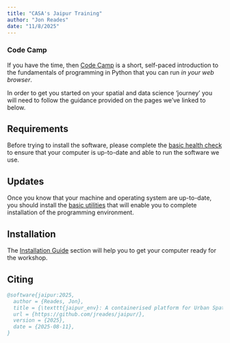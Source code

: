 ```yaml
---
title: "CASA's Jaipur Training"
author: "Jon Reades"
date: "11/8/2025"
---
```


::: {.callout-tip}
### Code Camp

If you have the time, then [Code Camp](https://jreades.github.io/code-camp/) is a short, self-paced introduction to the fundamentals of programming in Python that you can run *in your web browser*.

:::

In order to get you started on your spatial and data science 'journey' you will need to follow the guidance provided on the pages we've linked to below. 

## Requirements

Before trying to install the software, please complete the [basic health check](./setup/health.qmd) to ensure that your computer is up-to-date and able to run the software we use.

## Updates

Once you know that your machine and operating system are up-to-date, you should install the [basic utilities](./req/base.qmd) that will enable you to complete installation of the programming environment. 

## Installation

The [Installation Guide](./setup/index.qmd) section will help you to get your computer ready for the workshop.

## Citing

```bibtex
@software{jaipur:2025,
  author = {Reades, Jon},
  title = {\texttt{jaipur_env}: A containerised platform for Urban Spatial Science},
  url = {https://github.com/jreades/jaipur/},
  version = {2025},
  date = {2025-08-11},
}
```

